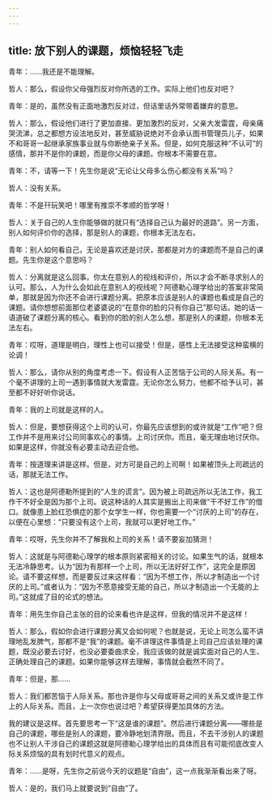 ```yaml
---
---
---
```

title: 放下别人的课题，烦恼轻轻飞走
---

青年：……我还是不能理解。

哲人：那么，假设你父母强烈反对你所选的工作。实际上他们也反对吧？

青年：是的，虽然没有正面地激烈反对过，但话里话外常带着嫌弃的意思。

哲人：那么，假设他们进行了更加直接、更加激烈的反对，父亲大发雷霆，母亲痛哭流涕，总之都想方设法地反对，甚至威胁说绝对不会承认图书管理员儿子，如果不和哥哥一起继承家族事业就与你断绝亲子关系。但是，如何克服这种“不认可”的感情，那并不是你的课题，而是你父母的课题。你根本不需要在意。

青年：不，请等一下！先生你是说“无论让父母多么伤心都没有关系”吗？

哲人：没有关系。

青年：不是幵玩笑吧！哪里有推崇不孝顺的哲学呀！

哲人：关于自己的人生你能够做的就只有“选择自己认为最好的道路”。另一方面，别人如何评价你的选择，那是别人的课题，你根本无法左右。

青年：别人如何看自己，无论是喜欢还是讨厌，那都是对方的课题而不是自己的课题。先生你是这个意思吗？

哲人：分离就是这么回事。你太在意别人的视线和评价，所以才会不断寻求别人的认可。那么，人为什么会如此在意别人的视线呢？阿德勒心理学给出的答案非常简单，那就是因为你还不会进行课题分离。把原本应该是别人的课题也看成是自己的课题。请你想想前面那位老婆婆说的“在意你的脸的只有你自己”那句话。她的话一语道破了课题分离的核心。看到你的脸的别人怎么想，那是别人的课题，你根本无法左右。

青年：哎呀，道理是明白，理性上也可以接受！但是，感性上无法接受这种蛮横的论调！

哲人：那么，请你从别的角度考虑一下。假设有人正苦恼于公司的人际关系。有一个毫不讲理的上司一遇到事情就大发雷霆。无论你怎么努力，他都不给予认可，甚至都不好好听你说话。

青年：我的上司就是这样的人。

哲人：但是，要想获得这个上司的认可，你最先应该想到的或许就是“工作”吧？但工作并不是用来讨公司同事欢心的事情。上司讨厌你。而且，毫无理由地讨厌你。如果是这样，你就没有必要主动去迎合他。

青年：按道理来讲是这样。但是，对方可是自己的上司啊！如果被顶头上司疏远的话，那就无法工作。

哲人：这也是阿德勒所提到的“人生的谎言”。因为被上司疏远所以无法工作，我工作干不好全是因为那个上司。说这种话的人其实是搬出上司来做“干不好工作”的借口。就像患上脸红恐惧症的那个女学生一样，你也需要一个“讨厌的上司”的存在，以便在心里想：“只要没有这个上司，我就可以更好地工作。”

青年：哎呀，先生你并不了解我和上司的关系！请不要妄加猜测！

哲人：这就是与阿德勒心理学的根本原则紧密相关的讨论。如果生气的话，就根本无法冷静思考。认为“因为有那样一个上司，所以无法好好工作”，这完全是原因论。请不要这样想，而是要反过来这样看：“因为不想工作，所以才制造出一个讨厌的上司。”或者认为：“因为不愿意接受无能的自己，所以才制造出一个无能的上司。”这就成了目的论式的想法。

青年：用先生你自己主张的目的论来看也许是这样，但我的情况并不是这样！

哲人：那么，假如你会进行课题分离又会如何呢？也就是说，无论上司怎么蛮不讲理地乱发脾气，那都不是“我”的课题。毫不讲理这件事情是上司自己应该处理的课题，既没必要去讨好，也没必要委曲求全，我应该做的就是诚实面对自己的人生、正确处理自己的课题。如果你能够这样去理解，事情就会截然不同了。

青年：但是，那……

哲人：我们都苦恼于人际关系。那也许是你与父母或哥哥之间的关系又或许是工作上的人际关系。而且，上一次你也说过吧？希望获得更加具体的方法。

我的建议是这样。首先要思考一下“这是谁的课题”。然后进行课题分离——哪些是自己的课题，哪些是别人的课题，要冷静地划清界限。而且，不去干涉别人的课题也不让别人干涉自己的课题这就是阿德勒心理学给出的具体而且有可能彻底改变人际关系烦恼的具有划时代意义的观点。

青年：……是呀，先生你之前说今天的议题是“自由”，这一点我渐渐看出来了呀。

哲人：是的，我们马上就要说到“自由”了。